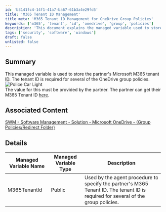 ```yaml
---
id: 'b3141fc4-14f1-41a7-ba67-61b3a4e29fd5'
title: 'M365 Tenant ID Management'
title_meta: 'M365 Tenant ID Management for OneDrive Group Policies'
keywords: ['m365', 'tenant', 'id', 'onedrive', 'group', 'policies']
description: 'This document explains the managed variable used to store the partner Microsoft M365 tenant ID, which is essential for configuring various OneDrive group policies. It provides guidance on how partners can obtain their tenant ID and outlines the associated managed variable details.'
tags: ['security', 'software', 'windows']
draft: false
unlisted: false
---
```

## Summary

This managed variable is used to store the partner's Microsoft M365 tenant ID. The tenant ID is required for several of the OneDrive group policies.  
![Police Car Light](https://c.tenor.com/8vSJsVW-1pQAAAAj/police-car-light-joypixels.gif)  
The value for this must be provided by the partner. The partner can get their M365 Tenant ID [here](https://learn.microsoft.com/en-us/sharepoint/find-your-office-365-tenant-id).

## Associated Content

[SWM - Software Management - Solution - Microsoft OneDrive - (Group Policies/Redirect Folder)](https://proval.itglue.com/DOC-5078775-16749809)

## Details

| Managed Variable Name | Managed Variable Type | Description |
|-----------------------|-----------------------|-------------|
| M365TenantId          | Public                | Used by the agent procedure to specify the partner's M365 Tenant ID. The tenant ID is required for several of the group policies. |











